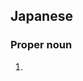 ==Japanese==
{{ja-kanjitab|つじ|もと|yomi=k}}

===Proper noun===
{{ja-pos|つじもと|proper}}

# {{surname|lang=ja|sort=つじもと}}